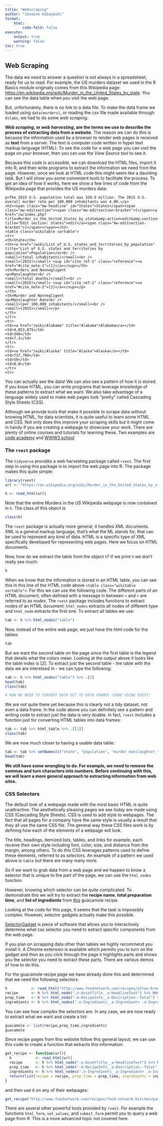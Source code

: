 ```yaml
---
title: "Webscraping"
author: "Jasmine Kobayashi"
format:
    html:
        code-fold: false
execute:
    output: true
    warning: false
toc: true
---
```


## Web Scraping 

The data we need to answer a question is not always in a spreadsheet, ready for us to read. For example, the US murders dataset we used in the R Basics module originally comes from this Wikipedia page: [https://en.wikipedia.org/wiki/Murder_in_the_United_States_by_state](https://en.wikipedia.org/wiki/Murder_in_the_United_States_by_state). You can see the data table when you visit the web page.

But, unfortunately, there is no link to a data file. To make the data frame we loaded using `data(murders)`, or reading the csv file made available through `dslabs`, we had to do some _web scraping_. 

**_Web scraping_, or _web harvesting_, are the terms we use to describe the process of extracting data from a website**. The reason we can do this is because the information used by a browser to render web pages is received as **text** from a server. The text is computer code written in hyper text markup language (HTML). To see the code for a web page you can visit the page on your browser, then you can use the _View Source_ tool to see it.


Because this code is accessible, we can download the HTML files, import it into R, and then write programs to extract the information we need from the page. However, once we look at HTML code this might seem like a daunting task. But I will show you some convenient tools to facilitate the process. To get an idea of how it works, here we show a few lines of code from the Wikipedia page that provides the US murders data:

```
p>The 2015 U.S. population total was 320.9 million. The 2015 U.S. overall murder rate per 100,000 inhabitants was 4.89.</p>
<h2><span class="mw-headline" id="States">States</span><span class="mw-editsection"><span class="mw-editsection-bracket">[</span><a href="/w/index.php?title=Murder_in_the_United_States_by_state&amp;action=edit&amp;section=1" title="Edit section: States">edit</a><span class="mw-editsection-bracket">]</span></span></h2>
<table class="wikitable sortable">
<tr>
<th>State</th>
<th><a href="/wiki/List_of_U.S._states_and_territories_by_population" title="List of U.S. states and territories by population">Population</a><br />
<small>(total inhabitants)</small><br />
<small>(2015)</small> <sup id="cite_ref-1" class="reference"><a href="#cite_note-1">[1]</a></sup></th>
<th>Murders and Nonnegligent
<p>Manslaughter<br />
<small>(total deaths)</small><br />
<small>(2015)</small> <sup id="cite_ref-2" class="reference"><a href="#cite_note-2">[2]</a></sup></p>
</th>
<th>Murder and Nonnegligent
<p>Manslaughter Rate<br />
<small>(per 100,000 inhabitants)</small><br />
<small>(2015)</small></p>
</th>
</tr>
<tr>
<td><a href="/wiki/Alabama" title="Alabama">Alabama</a></td>
<td>4,853,875</td>
<td>348</td>
<td>7.2</td>
</tr>
<tr>
<td><a href="/wiki/Alaska" title="Alaska">Alaska</a></td>
<td>737,709</td>
<td>59</td>
<td>8.0</td>
</tr>
<tr>
```

You can actually see the data! We can also see a pattern of how it is stored. If you know HTML, you can write programs that leverage knowledge of these patterns to extract what we want. We also take advantage of a language widely used to make web pages look "pretty" called Cascading Style Sheets (CSS).

Although we provide tools that make it possible to scrape data without knowing HTML, for data scientists, it is quite useful to learn some HTML and CSS. Not only does this improve your scraping skills but it might come in handy if you are creating a webpage to showcase your work. There are plenty of online courses and tutorials for learning these. Two examples are [code academy](https://www.codecademy.com/learn/learn-html) and [WWW3 school](https://www.w3schools.com/)

### The `rvest` package

The `tidyverse` provides a web harvesting package called `rvest`. The first step in using this package is to import the web page into R. The package makes this quite simple:

```r
library(rvest)
url <- "https://en.wikipedia.org/wiki/Murder_in_the_United_States_by_state"

h <- read_html(url)

```

Note that the entire Murders in the US Wikipedia webpage is now contained in `h`. The class of this object is

```r
class(h)

```

The `rvest` package is actually more general, it handles XML documents. XML is a general markup language, that's what the ML stands for, that can be used to represent any kind of data. HTML is a specific type of XML specifically developed for representing web pages. Here we focus on HTML documents.

Now, how do we extract the table from the object `h`? if we print `h` we don't really see much:

```r
h
```

When we know that the information is stored in an HTML table, you can see this in this line of the HTML code above `<table class="wikitable sortable">`. For this we can use the following code. The different parts of an HTML document, often defined with a message in between  `<` and `>`  are referred to as _nodes_. The `rvest` package includes functions to extract nodes of an HTML document: `html_nodes` extracts all nodes of different type and `html_node` extracts the first one. To extract all tables we use:
 
```r
tab <- h %>% html_nodes("table")

```

Now, instead of the entire web page, we just have the html code for the tables:

```r
tab

```

But we want the second table on the page since the first table is the legend that details what the colors mean. Looking at the output above it looks like the table index is [2]. To extract just the second table - the table with the data we are interetsed in - we can type the following:

```r
tab <- h %>% html_nodes("table") %>% .[2]
head(tab)
class(tab)

# NOW WE NEED TO CONVERT DATA SET TO DATA FRAMES (DONE USING RVEST)
```


We are not quite there yet because this is clearly not a tidy dataset, not even a data frame. In the code above you can definitely see a pattern and writing code to extract just the data is very doable. In fact, `rvest` includes a function just for converting HTML tables into data frames:


```r
tab <- tab %>% html_table %>% .[[1]]
class(tab)

```

We are now much closer to having a usable data table:

```r
tab <- tab %>% setNames(c("state", "population", "murder_manslaughter_total", "murder_total", "gun_murder_total", "ownership", "murder_manslaughter_rate",  "murder_rate", "gun_rate"))
head(tab)
```

**We still have some wrangling to do. For example, we need to remove the commas and turn characters into numbers. Before continuing with this, we will learn a more general approach to extracting information from web sites.**


### CSS Selectors 

The default look of a webpage made with the most basic HTML is quite unattractive. The aesthetically pleasing pages we see today are made using CSS (Cascading Style Sheets). CSS is used to add style to webpages. The fact that all pages for a company have the same style is usually a result that they all use the same CSS file. The general way these CSS files work is by defining how each of the elements of a webpage will look. 

The title, headings, itemized lists, tables, and links for example, each receive their own style including font, color, size, and distance from the margin, among others. To do this CSS leverages patterns used to define these elements, referred to as _selectors_. An example of a pattern we used above is `table` but there are many many more. 

So if we want to grab data from a web page and we happen to know a selector that is unique to the part of the page, we can use the `html_nodes` function. 

However, knowing which selector can be quite complicated. To demonstrate this we will try to extract the **recipe name**, **total preparation time**, and **list of ingredients** from [this](http://www.foodnetwork.com/recipes/alton-brown/guacamole-recipe-1940609) guacamole recipe. 

Looking at the code for this page, it seems that the task is impossibly complex. However, selector gadgets actually make this possible.

[SelectorGadget](http://selectorgadget.com/) is piece of software that allows you to interactively determine what css selector you need to extract specific components from the web page. 

If you plan on scrapping data other than tables we highly recommend you install it. A Chrome extension is available which permits you to turn on the gadget and then as you click through the page it highlights parts and shows you the selector you need to extract these parts. There are various demos of how to do this. 

For the guacamole recipe page we have already done this and determined that we need the following selectors:

```r
h           <- read_html("http://www.foodnetwork.com/recipes/alton-brown/guacamole-recipe-1940609")
recipe      <- h %>% html_node(".o-AssetTitle__a-HeadlineText") %>% html_text()
prep_time   <- h %>% html_node(".m-RecipeInfo__a-Description--Total") %>% html_text()
ingredients <- h %>% html_nodes(".o-Ingredients__a-Ingredient+ .o-Ingredients__a-Ingredient .o-Ingredients__a-Ingredient--CheckboxLabel") %>% html_text()
```

You can see how complex the selectors are. In any case, we are now ready to extract what we want and create a list:

```r

guacamole <- list(recipe,prep_time,ingredients)
guacamole


```

Since recipe pages from this website follow this general layout, we can use this code to create a function that extracts this information: 

```r
get_recipe <- function(url){
  h           <- read_html(url)
  recipe      <- h %>% html_node(".o-AssetTitle__a-HeadlineText") %>% html_text()
  prep_time   <- h %>% html_node(".m-RecipeInfo__a-Description--Total") %>% html_text()
  ingredients <- h %>% html_nodes(".o-Ingredients__a-Ingredient+ .o-Ingredients__a-Ingredient .o-Ingredients__a-Ingredient--CheckboxLabel") %>% html_text()
  return(list(recipe = recipe, prep_time = prep_time, ingredients = ingredients))
}
```

and then use it on any of their webpages:

```r
get_recipe("http://www.foodnetwork.com/recipes/food-network-kitchen/pancakes-recipe-1913844")
```


There are several other powerful tools provided by `rvest`. For example the functions `html_form`, `set_values`, and `submit_form` permit you to query a web page from R. This is a more advanced topic not covered here.


